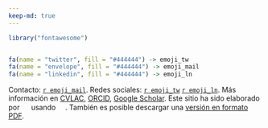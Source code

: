 ```yaml
---
keep-md: true
---
```


```r

library("fontawesome")


fa(name = "twitter", fill = "#444444") -> emoji_tw
fa(name = "envelope", fill = "#444444") -> emoji_mail
fa(name = "linkedin", fill = "#444444") -> emoji_ln

```

Contacto: [`r emoji_mail`](mailto: cruz.julian.mauricio@gmail.com). Redes sociales:  [`r emoji_tw`](https://twitter.com/Cruz_Julian_){target="_blank"} [`r emoji_ln`](https://www.linkedin.com/in/cruzjulian/){target="_blank"}. Más información en [CVLAC](https://scienti.minciencias.gov.co/cvlac/visualizador/generarCurriculoCv.do?cod_rh=0001399375), [ORCID](https://orcid.org/0000-0002-4407-6184), [Google Scholar](https://scholar.google.es/citations?user=sDpkM20AAAAJ&hl=es). Este sitio ha sido elaborado por [![](logo.png){style="height:15px"}](index.html) usando [![](https://quarto.org/quarto.png){style="height:15px"}](https://quarto.org). También es posible descargar una [versión en formato PDF](Cruz-Julian_CV-completa.pdf){target="_blank"}.


